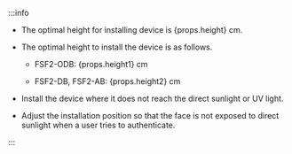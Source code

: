 :::info

<Xclude product='facestation_f2'>

* The optimal height for installing device is {props.height} cm.

</Xclude>

<Include product='facestation_f2'>

* The optimal height to install the device is as follows.

  * FSF2-ODB: {props.height1} cm

  * FSF2-DB, FSF2-AB: {props.height2} cm

</Include>

* Install the device where it does not reach the direct sunlight or UV light.

* Adjust the installation position so that the face is not exposed to direct sunlight when a user tries to authenticate.

:::

